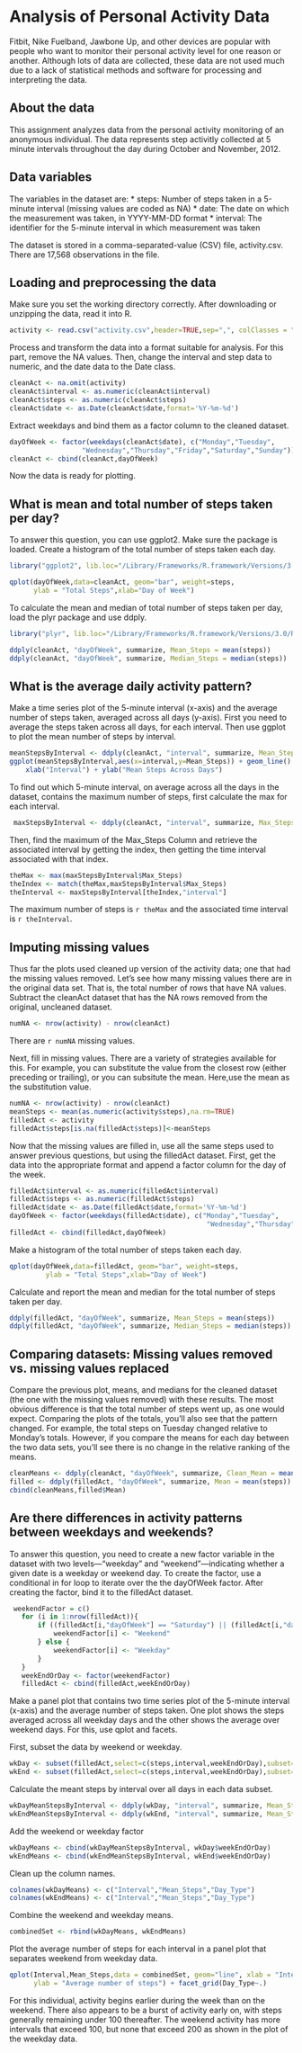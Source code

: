 # Analysis of Personal Activity Data

Fitbit, Nike Fuelband, Jawbone Up, and other devices are popular with people who want to monitor their personal activity level for one reason or another. 
Although lots of data are collected, these data are not used much due to a lack
of statistical methods and software for processing and interpreting the data. 

## About the data
This assignment analyzes data from the personal activity monitoring  of an 
anonymous individual. The data represents step activitly collected at 5 minute intervals throughout the day during October and November, 2012.

## Data variables
The variables in the dataset are:
* steps: Number of steps taken in a 5-minute interval (missing values are 
coded as NA)
* date: The date on which the measurement was taken, in YYYY-MM-DD format
* interval: The identifier for the 5-minute interval in which measurement was taken

The dataset is stored in a comma-separated-value (CSV) file, activity.csv. There
are 17,568 observations in the file.

## Loading and preprocessing the data
Make sure you set the working directory correctly. After downloading or unzipping
the data, read it into R. 
```r
activity <- read.csv("activity.csv",header=TRUE,sep=",", colClasses = "character")
```

Process and transform the data into a format suitable for analysis. For this 
part, remove the NA values. Then, change the interval and step data to numeric,
and the date data to the Date class.
```r
cleanAct <- na.omit(activity)
cleanAct$interval <- as.numeric(cleanAct$interval)
cleanAct$steps <- as.numeric(cleanAct$steps)
cleanAct$date <- as.Date(cleanAct$date,format='%Y-%m-%d')
```

Extract weekdays and bind them as a factor column to the cleaned dataset.
```r
dayOfWeek <- factor(weekdays(cleanAct$date), c("Monday","Tuesday",
                  "Wednesday","Thursday","Friday","Saturday","Sunday"))
cleanAct <- cbind(cleanAct,dayOfWeek)
```

Now the data is ready for plotting.

## What is mean and total number of steps taken per day?
To answer this question, you can use ggplot2. Make sure the package is loaded.
Create a histogram of the total number of steps taken each day.
```r
library("ggplot2", lib.loc="/Library/Frameworks/R.framework/Versions/3.0/Resources/library")

qplot(dayOfWeek,data=cleanAct, geom="bar", weight=steps, 
      ylab = "Total Steps",xlab="Day of Week")
```

To calculate the mean and median of total number of steps taken per day, load the 
plyr package and use ddply.
```r
library("plyr", lib.loc="/Library/Frameworks/R.framework/Versions/3.0/Resources/library")

ddply(cleanAct, "dayOfWeek", summarize, Mean_Steps = mean(steps))
ddply(cleanAct, "dayOfWeek", summarize, Median_Steps = median(steps))
```

 
## What is the average daily activity pattern?
Make a time series plot of the 5-minute interval (x-axis) and the average number 
of steps taken, averaged across all days  (y-axis). First you need to average 
the steps taken across all days, for each interval. Then use ggplot to plot the 
mean number of steps by interval.
```r
meanStepsByInterval <- ddply(cleanAct, "interval", summarize, Mean_Steps = mean(steps))
ggplot(meanStepsByInterval,aes(x=interval,y=Mean_Steps)) + geom_line() + 
    xlab("Interval") + ylab("Mean Steps Across Days")
```

To find out which 5-minute interval, on average across all the days in the 
dataset, contains the maximum number of steps, first calculate the max 
for each interval.
```r
 maxStepsByInterval <- ddply(cleanAct, "interval", summarize, Max_Steps = max(steps))
```

Then, find the maximum of the Max_Steps Column and retrieve the associated 
interval by getting the index, then getting the time interval associated with 
that index.
```r
theMax <- max(maxStepsByInterval$Max_Steps)
theIndex <- match(theMax,maxStepsByInterval$Max_Steps)
theInterval <- maxStepsByInterval[theIndex,"interval"]
```

The maximum number of steps is `r theMax` and the associated time interval 
is `r theInterval`.

## Imputing missing values
Thus far the plots used cleaned up version of the activity data; one that had the 
missing values removed. Let's see how many missing values there are in the 
original data set. That is, the total number of rows that have NA values. 
Subtract the cleanAct dataset that has the NA rows removed from the original,
uncleaned dataset.
```r
numNA <- nrow(activity) - nrow(cleanAct)
```

There are `r numNA` missing values.

Next, fill in missing values. There are a variety of strategies available for
this. For example, you can substitute the value from the closest row (either 
preceding or trailing), or you can subsitute the mean. Here,use the mean as the 
substitution value.
```r
numNA <- nrow(activity) - nrow(cleanAct)
meanSteps <- mean(as.numeric(activity$steps),na.rm=TRUE)
filledAct <- activity
filledAct$steps[is.na(filledAct$steps)]<-meanSteps
```

Now that the missing values are filled in, use all the same steps used to answer
previous questions, but using the filledAct dataset. First, get the data into 
the appropriate format and append a factor column for the day of the week.
```r
filledAct$interval <- as.numeric(filledAct$interval)
filledAct$steps <- as.numeric(filledAct$steps)
filledAct$date <- as.Date(filledAct$date,format='%Y-%m-%d')
dayOfWeek <- factor(weekdays(filledAct$date), c("Monday","Tuesday",
                                                 "Wednesday","Thursday","Friday","Saturday","Sunday"))
filledAct <- cbind(filledAct,dayOfWeek)
```

Make a histogram of the total number of steps taken each day.
```r
qplot(dayOfWeek,data=filledAct, geom="bar", weight=steps, 
         ylab = "Total Steps",xlab="Day of Week")
```

Calculate and report the mean and median for the total number of steps taken 
per day.
```r
ddply(filledAct, "dayOfWeek", summarize, Mean_Steps = mean(steps))
ddply(filledAct, "dayOfWeek", summarize, Median_Steps = median(steps))
```

## Comparing datasets: Missing values removed vs. missing values replaced
Compare the previous plot, means, and medians for the cleaned dataset (the one
with the missing values removed) with these results. The most obvious difference
is that the total number of steps went up, as one would expect. Comparing the
plots of the totals, you'll also see that the pattern changed. For example, 
the total steps on Tuesday changed relative to Monday's totals. However, if you
compare the means for each day between the two data sets, you'll see there 
is no change in the relative ranking of the means. 

```r
cleanMeans <- ddply(cleanAct, "dayOfWeek", summarize, Clean_Mean = mean(steps))
filled <- ddply(filledAct, "dayOfWeek", summarize, Mean = mean(steps))
cbind(cleanMeans,filled$Mean)
```

## Are there differences in activity patterns between weekdays and weekends?
To answer this question, you need to create a new factor variable in the dataset 
with two levels—“weekday” and “weekend”—indicating whether a given date is a weekday 
or weekend day. To create the factor, use a conditional in for loop to iterate
over the the dayOfWeek factor. After creating the factor,  bind it to the 
filledAct dataset.
```r
 weekendFactor = c()
   for (i in 1:nrow(filledAct)){
       if ((filledAct[i,"dayOfWeek"] == "Saturday") || (filledAct[i,"dayOfWeek"] == "Sunday")){
           weekendFactor[i] <- "Weekend"
       } else {
           weekendFactor[i] <- "Weekday"
       }
   }
   weekEndOrDay <- factor(weekendFactor)
   filledAct <- cbind(filledAct,weekEndOrDay)
```

Make a panel plot that contains two time series plot of the 5-minute interval 
(x-axis) and the average number of steps taken. One plot shows the steps averaged
across all weekday days  and the other shows the average over weekend days. 
For this, use qplot and facets.

First, subset the data by weekend or weekday.
```r
wkDay <- subset(filledAct,select=c(steps,interval,weekEndOrDay),subset=(weekEndOrDay=="Weekday"))
wkEnd <- subset(filledAct,select=c(steps,interval,weekEndOrDay),subset=(weekEndOrDay=="Weekend"))
```

Calculate the meant steps by interval over all days in each data subset.
```r
wkDayMeanStepsByInterval <- ddply(wkDay, "interval", summarize, Mean_Steps = mean(steps))
wkEndMeanStepsByInterval <- ddply(wkEnd, "interval", summarize, Mean_Steps = mean(steps))
```

Add the weekend or weekday factor
```r
wkDayMeans <- cbind(wkDayMeanStepsByInterval, wkDay$weekEndOrDay)
wkEndMeans <- cbind(wkEndMeanStepsByInterval, wkEnd$weekEndOrDay)
```

Clean up the column names.
```r
colnames(wkDayMeans) <- c("Interval","Mean_Steps","Day_Type")
colnames(wkEndMeans) <- c("Interval","Mean_Steps","Day_Type")   
``` 

Combine the weekend and weekday means.
```r
combinedSet <- rbind(wkDayMeans, wkEndMeans)
```

Plot the average number of steps for each interval in a panel plot that 
separates weekend from weekday data.
```r
qplot(Interval,Mean_Steps,data = combinedSet, geom="line", xlab = "Interval",
      ylab = "Average number of steps") + facet_grid(Day_Type~.)
```

For this individual, activity begins earlier during the week than on the
weekend. There also appears to be a burst of activity early on, with steps
generally remaining under 100 thereafter. The weekend activity has more 
intervals that exceed 100, but none that exceed 200 as shown in the plot of
the weekday data.
